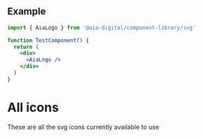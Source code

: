 
## Example

```jsx
import { AiaLogo } from '@aia-digital/component-library/svg'

function TestComponent() {
  return (
    <div>
      <AiaLogo />
    </div>
  )
}
```

# All icons

These are all the svg icons currently available to use

<Story id='svg-icon--all' />
